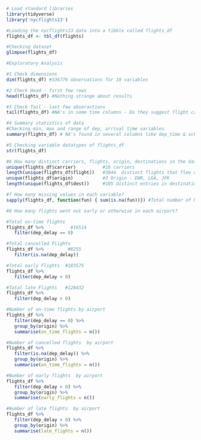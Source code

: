 ```r
# Load standard libraries
library(tidyverse)
library('nycflights13')
```

```r

#Loading the nycflights13 data into a tibble called flights_df
flights_df <- tbl_df(flights)

#Checking dataset
glimpse(flights_df)

#Exploratory Analysis

#1 Check dimensions
dim(flights_df) #336776 observations for 19 variables

#2 Check Head - first few rows
head(flights_df) #Nothing strange about results

#3 Check Tail - last few obseravtions
tail(flights_df) #NA's in some time columns - Do they suggest flight cancellation?

#4 Summary statistics of data
#Checking min, max and range of dep, arrival time variables
summary(flights_df) # NA's found in several columns like dep_time & sched_dep_time 

#5 Checking variable datatypes of flights_df
str(flights_df)

#6 How many distinct carriers, flights, origin, destinations in the dataset? 
unique(flights_df$carrier)          #16 carriers
length(unique(flights_df$flight))   #3844  distinct flights that flew out of NYC in 2013
unique(flights_df$origin)           #3 Origin - EWR, LGA, JFK
length(unique(flights_df$dest))     #105 distinct entries in destination column

#7 How many missing values in each variable?
sapply(flights_df, function(fun) { sum(is.na(fun))}) #Total number of NA's in all columns

#8 How many flights went out early or otherwise in each airport?

#Total on-time flights
flights_df %>%          #16514
   filter(dep_delay == 0)    

#Total cancelled Flights   
flights_df %>%         #8255
   filter(is.na(dep_delay))    

#Total early Flights  #183575
flights_df %>%
   filter(dep_delay < 0)

#Total late Flights   #128432
flights_df %>%
   filter(dep_delay > 0)

#Number of on-time flights by airport
flights_df %>%
   filter(dep_delay == 0) %>%
   group_by(origin) %>%
   summarise(on_time_flights = n())

#Number of cancelled flights  by airport
flights_df %>%
   filter(is.na(dep_delay)) %>%
   group_by(origin) %>%
   summarise(on_time_flights = n())

#Number of early flights  by airport
flights_df %>%
   filter(dep_delay < 0) %>%
   group_by(origin) %>%
   summarise(early_flights = n())

#Number of late flights  by airport
flights_df %>%
   filter(dep_delay > 0) %>%
   group_by(origin) %>%
   summarise(late_flights = n())

```
